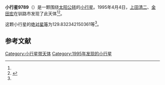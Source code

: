 {{Infobox planet
| bgcolour = #FFFFC0
| name = 9789
| symbol = 
| image = 
| caption = 
| discovery = yes
| discovery_ref = 
| discoverer = [[上田清二|上田清二]]、[[金田宏|金田宏]]
| discovery_site = [[钏路市|钏路市]] 
| discovered = 1995年4月4日
| designations = yes
| mp_name = 
| named_after = 
| alt_names = 1995 GO7/ 1976 YD6 / 1986 TG17 / 1989 EX10 / 1991 PZ21
| mp_category = [[主带小行星|主带小行星]]
| orbit_ref = <ref name="a">[http://ssd.jpl.nasa.gov/sbdb.cgi?sstr=9789 9789] {{Wayback|url=http://ssd.jpl.nasa.gov/sbdb.cgi?sstr=9789 |date=20210717071602 }}，小行星數據庫瀏覽器（JPL Small-Body Database Browser）－[[美国国家航空航天局|美国国家航空航天局]]喷气推进实验室</ref>
| epoch = 2456400.5 (2013年4月18日更新)
| aphelion = {{convert|3.562260585168668|AU|km|3|abbr=on|lk=out}}
| perihelion = {{convert|2.719747413372381|AU|km|3|abbr=on}}
| semimajor = {{convert|3.141003999270525|AU|km|3|abbr=on}}
| eccentricity = 0.134115266
| period = 2033.298597 [[日|日]]<br />5.57[[儒略年|儒略年]]
| avg_speed = 
| inclination = 1.89908781167099
| asc_node = 44.80284963496743
| mean_anomaly = 
| arg_peri = 129.832342150361
| satellites = 
| physical_characteristics = yes
| dimensions = 
| mass = 
| density = 
| surface_grav = 
| escape_velocity = 
| sidereal_day = 
| axial_tilt = 
| pole_ecliptic_lat = 
| pole_ecliptic_lon = 
| albedo = 
| temperatures= 
| temp_name1 = 
| mean_temp_1 = 
| max_temp_1 = 
| temp_name2 = 
| max_temp_2 = 
| spectral_type = 
| abs_magnitude = 129.832342150361
}}

'''小行星9789'''（{{lang-en|9789}}）是一颗围绕[[太阳|太阳]][[公转|公转]]的[[小行星|小行星]]。1995年4月4日，[[上田清二|上田清二]]、[[金田宏|金田宏]]在钏路市发现了此天体<ref name="a" /><ref>{{cite news|title=小行星列表|url=http://cfa-www.harvard.edu/iau/lists/NumberedMPs.txt|accessdate=2013-07-08|newspaper=哈佛大学|archive-date=2008-05-17|archive-url=https://web.archive.org/web/20080517010638/http://cfa-www.harvard.edu/iau/lists/NumberedMPs.txt|dead-url=no}}</ref>。

这颗小行星的[[绝对星等|绝对星等]]为129.832342150361等<ref name="a" />。

==参考文献==
{{reflist}}
{{Minor Planet Number|[[小行星9788|小行星9788]]|[[小行星9790|小行星9790]]}}

{{小天体}}

[[Category:小行星带天体|Category:小行星带天体]]
[[Category:1995年发现的小行星|Category:1995年发现的小行星]]

{{asteroid-stub}}